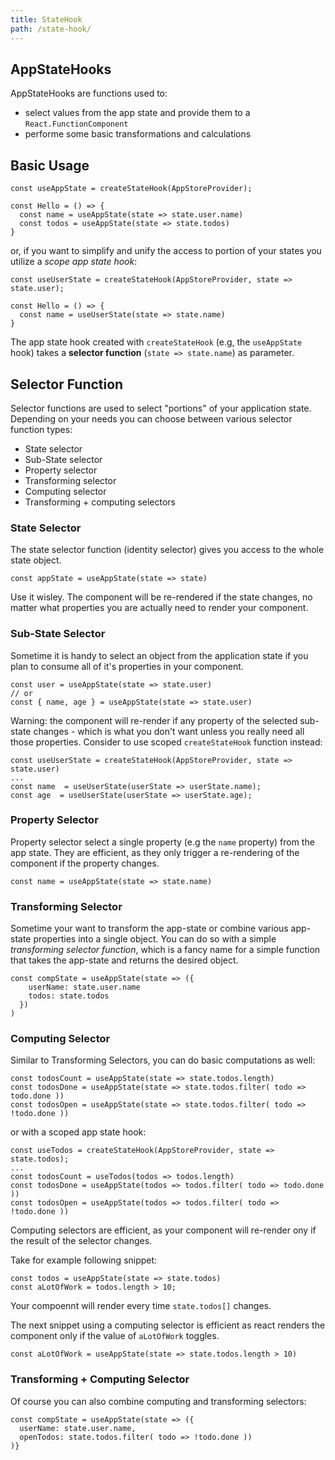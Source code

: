 ```yaml
---
title: StateHook
path: /state-hook/
---
```



## AppStateHooks

AppStateHooks are functions used to:

- select values from the app state and provide them to a `React.FunctionComponent`
- performe some basic transformations and calculations

## Basic Usage

```
const useAppState = createStateHook(AppStoreProvider);

const Hello = () => {
  const name = useAppState(state => state.user.name)
  const todos = useAppState(state => state.todos)
}
```

or, if you want to simplify and unify the access to portion of your states you utilize a _scope app state hook_:

```
const useUserState = createStateHook(AppStoreProvider, state => state.user);

const Hello = () => {
  const name = useUserState(state => state.name)
}
```

The app state hook created with `createStateHook` (e.g, the `useAppState` hook) takes a **selector function** (`state => state.name`) as parameter.

## Selector Function

Selector functions are used to select "portions" of your application state.
Depending on your needs you can choose between various selector function types:

- State selector
- Sub-State selector
- Property selector
- Transforming selector
- Computing selector
- Transforming + computing selectors

### State Selector

The state selector function (identity selector) gives you access to the whole state object.

```
const appState = useAppState(state => state)
```

Use it wisley. The component will be re-rendered if the state changes,
no matter what properties you are actually need to render your component.

### Sub-State Selector

Sometime it is handy to select an object from the application state if you plan to consume all of it's properties in your component.

```
const user = useAppState(state => state.user)
// or
const { name, age } = useAppState(state => state.user)
```

Warning: the component will re-render if any property of the selected sub-state changes - which is what you don't want unless you really need all those properties.
Consider to use scoped `createStateHook` function instead:

```
const useUserState = createStateHook(AppStoreProvider, state => state.user)
...
const name  = useUserState(userState => userState.name);
const age  = useUserState(userState => userState.age);
```

### Property Selector

Property selector select a single property (e.g the `name` property) from the app state. They are efficient,
as they only trigger a re-rendering of the component if the property changes.

```
const name = useAppState(state => state.name)
```

### Transforming Selector

Sometime your want to transform the app-state or combine various app-state properties into a single object. You can do so with a simple
_transforming selector function_, which is a fancy name for a simple function that takes the app-state and returns the desired object.

```
const compState = useAppState(state => ({
    userName: state.user.name
    todos: state.todos
  })
)

```

### Computing Selector

Similar to Transforming Selectors, you can do basic computations as well:

```
const todosCount = useAppState(state => state.todos.length)
const todosDone = useAppState(state => state.todos.filter( todo => todo.done ))
const todosOpen = useAppState(state => state.todos.filter( todo => !todo.done ))
```

or with a scoped app state hook:

```
const useTodos = createStateHook(AppStoreProvider, state => state.todos);
...
const todosCount = useTodos(todos => todos.length)
const todosDone = useAppState(todos => todos.filter( todo => todo.done ))
const todosOpen = useAppState(todos => todos.filter( todo => !todo.done ))
```

Computing selectors are efficient, as your component will re-render ony if the result of the selector changes.

Take for example following snippet:

```
const todos = useAppState(state => state.todos)
const aLotOfWork = todos.length > 10;
```

Your compoennt will render every time `state.todos[]` changes.

The next snippet using a computing selector is efficient as react renders the component only if the value of `aLotOfWork` toggles.

```
const aLotOfWork = useAppState(state => state.todos.length > 10)
```

### Transforming + Computing Selector

Of course you can also combine computing and transforming selectors:

```
const compState = useAppState(state => ({
  userName: state.user.name,
  openTodos: state.todos.filter( todo => !todo.done ))
)}
```
